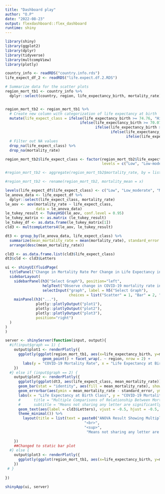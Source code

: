 ```yaml
---
title: "Dashboard play"
author: "O.P"
date: "2022-08-23"
output: flexdashboard::flex_dashboard
runtime: shiny
---
```


```r
library(shiny)
library(ggplot2)
library(dplyr)
library(tidyverse)
library(multcompView)
library(plotly)

country_info <- readRDS("country.info.rds")
life_expect_df_2 <- readRDS("life.expect.df.2.RDS")

# Summarize data for the scatter plots
region_mort_tb1 <- country_info %>%
  dplyr::select(country, region, life_expectancy_birth, mortality_rate)


region_mort_tb2 <- region_mort_tb1 %>%
  # Create new column with categorization of life expectancy at birth
  mutate(life_expect_class = ifelse(life_expectancy_birth >= 74.76, "High",
                                  ifelse(life_expectancy_birth >= 70.07, "High-moderate",
                                         ifelse(life_expectancy_birth >= 65.54, "Moderate",
                                                ifelse(life_expectancy_birth >= 59.70, "Low-moderate",
                                                       ifelse(life_expectancy_birth < 59.69, "Low", NA)))))) %>%
  # Filter out NA values
  drop_na(life_expect_class) %>%
  drop_na(mortality_rate)

region_mort_tb2$life_expect_class <- factor(region_mort_tb2$life_expect_class,
                                            levels = c("Low", "Low-moderate", "Moderate","High-moderate","High"))

#region_mort_tb2 <- aggregate(region_mort_tb2$mortality_rate, by = list(life_expect_class = #region_mort_tb2$life_expect_class),FUN = mean)

#region_mort_tb2 <- rename(region_mort_tb2, mortality_mean = x)

levels(life_expect_df$life_expect_class) <- c("Low", "Low_moderate", "Moderate", "High_moderate","High")
le_anova_data <- life_expect_df %>% 
  dplyr::select(life_expect_class, mortality_rate)
le_aov <- aov(mortality_rate ~ life_expect_class,
              data = le_anova_data)
le_tukey_result <- TukeyHSD(le_aov, conf.level = 0.95)
le_tukey_matrix <- as.matrix (le_tukey_result) 
le_tukey_df <- as.data.frame(le_tukey_matrix[1])
cld3 <- multcompLetters4(le_aov, le_tukey_result)

dt3 <- group_by(le_anova_data, life_expect_class) %>%
  summarize(mean_mortality_rate = mean(mortality_rate), standard_error = std.error(mortality_rate)) %>%
  arrange(desc(mean_mortality_rate))

cld3 <- as.data.frame.list(cld3$life_expect_class)
dt3$cld <- cld3$Letters

ui <- shinyUI(fluidPage(
  titlePanel("Change in Mortality Rate Per Change in Life Expectancy in Regions Accross the World"),
  sidebarLayout(
    sidebarPanel(h3("Select Graph"), position="left",
                 helpText("Observe change in COVID-19 mortality rate in regions of the world with the change in life expectancy at birth."),
                 selectInput("graph", label = h5("Select Graph"), 
                             choices = list("Scatter" = 1, "Bar" = 2, "All" = 3), selected = 1)),
    mainPanel(h3("..."),
              plotly::plotlyOutput("plot1"),
              plotly::plotlyOutput("plot2"),
              plotly::plotlyOutput("plot3"),
              position="right")
  )
)
)

server <- shinyServer(function(input, output){
  #if(input$graph == 1) {
    output$plot1 <- renderPlotly({
      ggplotly(ggplot(region_mort_tb1, aes(x=life_expectancy_birth, y=mortality_rate)) +
                 geom_point() + facet_wrap(. ~ region, nrow = 2) + 
        labs(y = "COVID-19 Mortality Rate", x = "Life Expectancy at Birth (years)", title = "Relationship Between COVID-19 Mortality Rate and Life Expectancy"))
    })
  #} else if (input$graph == 2) {
    output$plot2 <- renderPlotly({
      ggplotly(ggplot(dt3, aes(life_expect_class, mean_mortality_rate)) + 
      geom_bar(stat = "identity", aes(fill = mean_mortality_rate), show.legend = FALSE) +
      geom_errorbar(aes(ymin = mean_mortality_rate - standard_error, ymax = mean_mortality_rate + standard_error), width = 0.2) +
      labs(x = "Life Expectancy at Birth Class", y = "COVID-19 Mortality Rate") +
      #      title = "Multiple Comparisons of Relationship Between Mortality Rate and Life Expectancy Class",
      #      subtitle = "Means not sharing any letter are significantly different at the 5% significance level (Tukey's test)") +
      geom_text(aes(label = cld3$Letters), vjust = -0.5, hjust = -0.5, col = "orange") +
      theme_minimal()) %>%
        layout(title = list(text = paste0("ANOVA Result Showing Multiple Comparisons of Relationship Between", "<br>", "Mortality Rate and Life Expectancy Class",
                                    "<br>",
                                    "<sup>",
                                     "Means not sharing any letter are significantly different at the 5% significance level (Tukey's test)","</sup>")), titlefont=list(size = 15),  margin = list(l=50, r=50, b=100, t=100, pad=4)) 
        
    })
    ##Changed to static bar plot
  #} else {
    output$plot3 <- renderPlotly({ 
      ggplotly(ggplot(region_mort_tb1, aes(x=life_expectancy_birth, y=mortality_rate)) + geom_point())
    })
 # }
  
})

shinyApp(ui, server)

```

